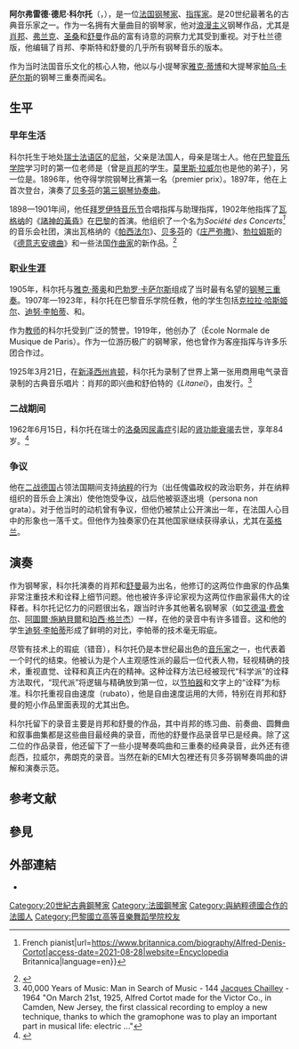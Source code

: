 {{NoteTA
|G1=Music
|1=zh:艾迪特·皮雅芙;zh-tw:愛迪·琵雅芙; zh-cn:伊迪丝·琵雅芙;zh-hk:伊蒂·琵雅芙;
}}
{{Infobox musical artist
| name            = 阿尔弗雷德·科尔托<br>Alfred Cortot
| real_name       = 
| native_name     =
| native_name_lang=
| Background      = non_vocal_instrumentalist
| image           = Alfred Cortot 01.jpg
| image_size      =
| caption         = 
| nationality     = {{flag|法国}}
| birth_date      = {{birth date|1877|9|26}}
| birth_place     = {{flag|瑞士}}[[尼翁|尼翁]]
| death_date      = {{death date and age|1962|6|15|1877|9|26}}
| death_place     = {{flag|瑞士}}[[洛桑|洛桑]]
| death_cause     = 
| resting_place   = 
| alma_mater      = [[巴黎國立高等音樂舞蹈學院|巴黎音乐学院]]
| Instrument      = [[钢琴|钢琴]]
| Genre           = [[古典音乐|古典音乐]]
| Occupation      = [[钢琴家|钢琴家]]，[[指挥家|指挥家]]
| Years_active    = 
| Label           = 
| related_group   = 
| spouse          = 
| children        = 
| signature       = 
| URL             = 
}}

'''阿尔弗雷德·德尼·科尔托'''（{{lang-fr|'''Alfred Denis Cortot'''}}，{{bd|1877年|9月26日|1962年|6月15日|catIdx=K}}），是一位[[法国|法国]][[钢琴家|钢琴家]]、[[指挥家|指挥家]]。是20世纪最著名的古典音乐家之一。作为一名拥有大量曲目的钢琴家，他对[[浪漫主義音樂|浪漫主义]]钢琴作品，尤其是[[弗雷德里克·肖邦|肖邦]]、[[塞扎尔·弗兰克|弗兰克]]、[[卡米爾·聖桑|圣桑]]和[[罗伯特·舒曼|舒曼]]作品的富有诗意的洞察力尤其受到重视。对于杜兰德版，他编辑了肖邦、李斯特和舒曼的几乎所有钢琴音乐的版本。

作为当时法国音乐文化的核心人物，他以与小提琴家[[雅克·蒂博|雅克·蒂博]]和大提琴家[[帕乌·卡萨尔斯|帕乌·卡萨尔斯]]的钢琴三重奏而闻名。

==生平==

=== 早年生活 ===
科尔托生于地处[[瑞士法语区|瑞士法语区]]的[[尼翁|尼翁]]，父亲是法国人，母亲是瑞士人。他在[[巴黎音乐学院|巴黎音乐学院]]学习时的第一位老师是{{Link-en|埃米尔·德孔布|Émile Decombes}}（曾是[[弗雷德里克·肖邦|肖邦]]的学生。[[莫里斯·拉威尔|莫里斯·拉威尔]]也是他的弟子），另一位是{{Link-en|路易斯·迪耶梅|Louis Diémer}}。1896年，他夺得学院钢琴比赛第一名（premier prix）。1897年，他在{{Link-en|科隆音乐会|Concerts Colonne}}上首次登台，演奏了[[贝多芬|贝多芬]]的[[第3號鋼琴協奏曲_(貝多芬)|第三钢琴协奏曲]]。

1898—1901年间，他任[[拜罗伊特音乐节|拜罗伊特音乐节]]合唱指挥与助理指挥，1902年他指挥了[[瓦格纳|瓦格纳]]的《[[諸神的黃昏|諸神的黃昏]]》在[[巴黎|巴黎]]的首演。他组织了一个名为''Société des Concerts<ref>{{Cite web|title=Alfred-Denis Cortot {{!}} French pianist|url=https://www.britannica.com/biography/Alfred-Denis-Cortot|access-date=2021-08-28|website=Encyclopedia Britannica|language=en}}</ref>''的音乐会社团，演出瓦格纳的《[[帕西法尔|帕西法尔]]》、[[贝多芬|贝多芬]]的《[[庄严弥撒|庄严弥撒]]》、[[勃拉姆斯|勃拉姆斯]]的《[[德意志安魂曲|德意志安魂曲]]》和一些法国[[作曲家|作曲家]]的新作品。<ref name="Cooper">{{cite encyclopedia|last=Cooper|first=Martin|others=Revised by Charles Timbrell|year=2001|encyclopedia=[[Grove_Music_Online|Grove Music Online]]|title=Cortot, Alfred|publisher=[[Oxford_University_Press|Oxford University Press]]|location=Oxford|doi=10.1093/gmo/9781561592630.article.06587|isbn=978-1-56159-263-0|url=https://www.oxfordmusiconline.com/grovemusic/view/10.1093/gmo/9781561592630.001.0001/omo-9781561592630-e-0000006587}} </ref>

=== 职业生涯 ===
1905年，科尔托与[[雅克·蒂奥|雅克·蒂奥]]和[[巴勃罗·卡萨尔斯|巴勃罗·卡萨尔斯]]组成了当时最有名望的[[钢琴三重奏|钢琴三重奏]]。1907年—1923年，科尔托在巴黎音乐学院任教，他的学生包括[[克拉拉·哈斯姬尔|克拉拉·哈斯姬尔]]、[[迪努·李帕蒂|迪努·李帕蒂]]、{{Link-en|瓦尔多·佩勒姆特|Vlado Perlemuter}}和{{Link-en|玛格丽特·蒙诺|Marguerite Monnot}}。

作为[[教师|教师]]的科尔托受到广泛的赞誉。1919年，他创办了{{tsl|fr|École Normale de Musique de Paris||巴黎师范音樂学院}}（École Normale de Musique de Paris）。作为一位游历极广的钢琴家，他也曾作为客座指挥与许多乐团合作过。

1925年3月21日，在[[新泽西州|新泽西州]][[肯頓_(新澤西州)|肯顿]]，科尔托为{{Link-en|勝利留聲機公司|Victor Talking Machine Company}}录制了世界上第一张用商用电气录音录制的古典音乐唱片：肖邦的即兴曲和舒伯特的《''Litanei''》，由{{Link-en|RCA红印唱片|RCA Red Seal Records}}发行。<ref>40,000 Years of Music: Man in Search of Music - 144 [[Jacques_Chailley|Jacques Chailley]] - 1964 "On March 21st, 1925, Alfred Cortot made for the Victor Co., in Camden, New Jersey, the first classical recording to employ a new technique, thanks to which the gramophone was to play an important part in musical life: electric ..."</ref>

=== 二战期间 ===
{{Empty section|date=2022-01-01}}
1962年6月15日，科尔托在瑞士的[[洛桑|洛桑]]因[[尿毒症|尿毒症]]引起的[[腎功能衰竭|肾功能衰竭]]去世，享年84岁。<ref name="obit">{{cite news|title=Alfred Cortot, Pianist, Is Dead. Soloist and Conductor, 84, Backed Vichy Regime|url=https://www.nytimes.com/1962/06/16/archives/alfred-cortot-pianist-is-dead-soloist-and-conductor-84-backed-vichy.html|newspaper=[[The_New_York_Times|The New York Times]]|date=1962-06-16}}</ref>

===争议===
他在[[二战|二战]][[德国|德国]]占领法国期间支持[[纳粹|纳粹]]的行为（出任傀儡政权的政治职务，并在纳粹组织的音乐会上演出）使他饱受争议，战后他被驱逐出境（persona non grata）。对于他当时的动机曾有争议，但他仍被禁止公开演出一年，在法国人心目中的形象也一落千丈。但他作为独奏家仍在其他国家继续获得承认，尤其在[[英格兰|英格兰]]。

==演奏==
作为钢琴家，科尔托演奏的肖邦和[[罗伯特·舒曼|舒曼]]最为出名，他修订的这两位作曲家的作品集非常注重技术和诠释上细节问题。他也被许多评论家视为这两位作曲家最伟大的诠释者。科尔托记忆力的问题很出名，跟当时许多其他著名钢琴家（如[[艾德温·费舍尔|艾德温·费舍尔]]、[[阿圖爾·施納貝爾|阿圖爾·施納貝爾]]和[[珀西·格兰杰|珀西·格兰杰]]）一样，在他的录音中有许多错音。这和他的学生[[迪努·李帕蒂|迪努·李帕蒂]]形成了鲜明的对比，李帕蒂的技术毫无瑕疵。

尽管有技术上的瑕疵（错音），科尔托仍是本世纪最出色的[[音乐家|音乐家]]之一，也代表着一个时代的结束。他被认为是个人主观感性派的最后一位代表人物，轻视精确的技术，重视直觉、诠释和真正内在的精神。这种诠释方法已经被现代“科学派”的诠释方法取代，“现代派”将逻辑与精确放到第一位，以[[节拍器|节拍器]]和文字上的“诠释”为标准。科尔托重视自由速度（rubato），他是自由速度运用的大师，特别在肖邦和舒曼的短小作品里面表现的尤其出色。

科尔托留下的录音主要是肖邦和舒曼的作品，其中肖邦的练习曲、前奏曲、圆舞曲和叙事曲集都是这些曲目最经典的录音，而他的舒曼作品录音早已是经典。除了这二位的作品录音，他还留下了一些小提琴奏鸣曲和三重奏的经典录音，此外还有德彪西，拉威尔，弗朗克的录音。当然在新的EMI大包裡还有贝多芬钢琴奏鸣曲的讲解和演奏示范。

==参考文献==
{{Reflist|2}}

== 參見 ==
{{portal|古典音樂}}

== 外部連結 ==
* {{Discogs artist|833012}}

{{Authority control}}

{{DEFAULTSORT:Cortot, Alfred}}
[[Category:20世紀古典鋼琴家|Category:20世紀古典鋼琴家]]
[[Category:法國鋼琴家|Category:法國鋼琴家]]
[[Category:與納粹德國合作的法國人|Category:與納粹德國合作的法國人]]
[[Category:巴黎國立高等音樂舞蹈學院校友|Category:巴黎國立高等音樂舞蹈學院校友]]